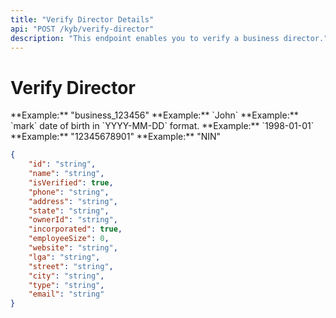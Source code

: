 ```yaml
---
title: "Verify Director Details"
api: "POST /kyb/verify-director"
description: "This endpoint enables you to verify a business director."
---
```


# Verify Director

<ParamField body="businessId" type="string" required>
	**Example:** "business_123456"
</ParamField>

<ParamField body="firstName" type="string" required>
	**Example:** `John`
</ParamField>

<ParamField body="lastName" type="string" required>
	**Example:** `mark`
</ParamField>

<ParamField body="dateOfBirth" type="string" required>
	date of birth in `YYYY-MM-DD` format. **Example:** `1998-01-01`
</ParamField>

<ParamField body="idNumber" type="string" required>
	**Example:** "12345678901"
</ParamField>

<ParamField body="idType" type="string" required>
	**Example:** "NIN"
</ParamField>

<ResponseExample>

```json
{
	"id": "string",
	"name": "string",
	"isVerified": true,
	"phone": "string",
	"address": "string",
	"state": "string",
	"ownerId": "string",
	"incorporated": true,
	"employeeSize": 0,
	"website": "string",
	"lga": "string",
	"street": "string",
	"city": "string",
	"type": "string",
	"email": "string"
}
```

</ResponseExample>
